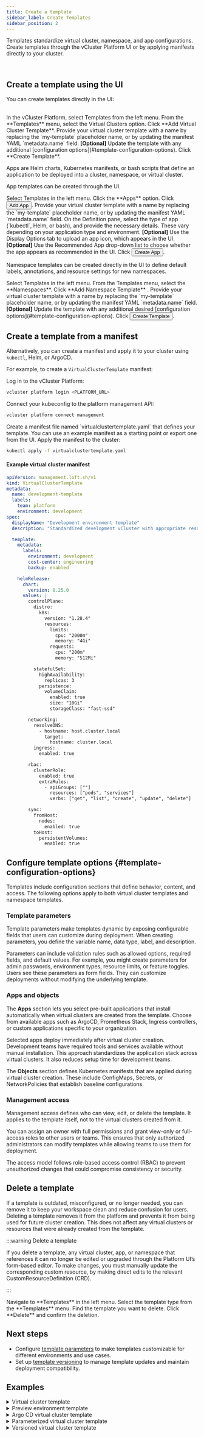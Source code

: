 ```yaml
---
title: Create a template
sidebar_label: Create Templates
sidebar_position: 2
---
```




Templates standardize virtual cluster, namespace, and app configurations. Create templates through the vCluster Platform UI or by applying manifests directly to your cluster. 

<br/>

## Create a template using the UI

You can create templates directly in the UI:

<br/>

<Tabs>
  <TabItem value="virtual-cluster-template" label="Virtual cluster template" default>

<Flow id="create-vcluster-template-ui">
  <Step>
   In the vCluster Platform, select <NavStep>Templates</NavStep> from the left menu.
  </Step>
  <Step>From the **Templates** menu, select the <NavStep>Virtual Clusters</NavStep> option.</Step>
  <Step>
    Click **Add Virtual Cluster Template**.
  </Step>
  <Step>
    Provide your virtual cluster template with a name by replacing the `my-template` placeholder name, or by
    updating the manifest YAML `metadata.name` field.
  </Step>
  <Step>
    <b>[Optional]</b> Update the template with any additional
    [configuration options](#template-configuration-options).
  </Step>
  <Step>
    Click **Create Template**.
  </Step>
</Flow>

</TabItem>

<TabItem value="app-template" label="App template">

Apps are Helm charts, Kubernetes manifests, or bash scripts that define an application to be deployed into a cluster, namespace, or virtual cluster.

App templates can be created through the UI.

<Flow id="create-app">
  <Step>
    Select <NavStep>Templates</NavStep> in the left menu.
  </Step>
  <Step>Click the **Apps** option.</Step>
  <Step>
    Click <Button>Add App</Button>.
  </Step>
  <Step>
    Provide your virtual cluster template with a name by replacing the `my-template` placeholder name, or by
    updating the manifest YAML `metadata.name` field.
  </Step>
  <Step>
    On the <Label>Definition</Label> pane, select the type of app (`kubectl`, Helm, or bash), and provide the necessary details. These vary depending on your application type and environment.
  </Step>
  <Step>
    <b>[Optional]</b> Use the <Label>Display Options</Label> tab to upload an app icon, which appears in the UI.
  </Step>
  <Step>
    <b>[Optional]</b> Use the <Label>Recommended App</Label> drop-down list to choose whether the app appears as recommended in the UI.
  </Step>
  <Step>
    Click <Button>Create App</Button>.
  </Step>
</Flow>
</TabItem>

<TabItem value="namespace-template" label="Namespace template">

Namespace templates can be created directly in the UI to define default labels, annotations, and resource settings for new namespaces.

<Flow id="create-namespace-template-ui">
  <Step>
    Select <NavStep>Templates</NavStep> in the left menu.
  </Step>
  <Step>
    From the Templates menu, select the **Namespaces**.
  </Step>
  <Step>
    Click **Add Namespace Template** .
  </Step>
  <Step>
    Provide your virtual cluster template with a name by replacing the `my-template` placeholder name, or by
    updating the manifest YAML `metadata.name` field.
  </Step>
  <Step>
    <b>[Optional]</b> Update the template with any additional desired [configuration options](#template-configuration-options).
  </Step>
  <Step>
    Click <Button>Create Template</Button>.
  </Step>
</Flow>

</TabItem>
</Tabs>


## Create a template from a manifest

Alternatively, you can create a manifest and apply it to your cluster using `kubectl`, Helm, or ArgoCD.

For example, to create a `VirtualClusterTemplate` manifest:

<Flow id="ui-create-template">
  <Step>
  Log in to the vCluster Platform:

  ```bash
  vcluster platform login <PLATFORM_URL>
  ```
  </Step>

  <Step>
  Connect your kubeconfig to the platform management API:

  ```bash
  vcluster platform connect management
  ```
  </Step>

  <Step>
 Create a manifest file named `virtualclustertemplate.yaml` that defines your template. You can use an example manifest as a starting point or export one from the UI. 
  </Step>
  
  <Step>
  Apply the manifest to the cluster:

  ```bash
  kubectl apply -f virtualclustertemplate.yaml
  ```
   </Step>
</Flow>


#### Example virtual cluster manifest

```yaml
apiVersion: management.loft.sh/v1
kind: VirtualClusterTemplate
metadata:
  name: development-template
  labels:
    team: platform
    environment: development
spec:
  displayName: "Development environment template"
  description: "Standardized development vCluster with appropriate resource limits and development tools pre-installed"

  template:
    metadata:
      labels:
        environment: development
        cost-center: engineering
        backup: enabled

    helmRelease:
      chart:
        version: 0.25.0
      values: |
        controlPlane:
          distro:
            k8s:
              version: "1.28.4"
              resources:
                limits:
                  cpu: "2000m"
                  memory: "4Gi"
                requests:
                  cpu: "200m"
                  memory: "512Mi"

          statefulSet:
            highAvailability:
              replicas: 3
            persistence:
              volumeClaim:
                enabled: true
                size: "10Gi"
                storageClass: "fast-ssd"

        networking:
          resolveDNS:
            - hostname: host.cluster.local
              target:
                hostname: cluster.local
          ingress:
            enabled: true

        rbac:
          clusterRole:
            enabled: true
            extraRules:
              - apiGroups: [""]
                resources: ["pods", "services"]
                verbs: ["get", "list", "create", "update", "delete"]

        sync:
          fromHost:
            nodes:
              enabled: true
          toHost:
            persistentVolumes:
              enabled: true
```


## Configure template options {#template-configuration-options}

Templates include configuration sections that define behavior, content, and access. The following options apply to both virtual cluster templates and namespace templates.


### Template parameters

Template parameters make templates dynamic by exposing configurable fields that users can customize during deployment. When creating parameters, you define the variable name, data type, label, and description.

Parameters can include validation rules such as allowed options, required fields, and default values. For example, you might create parameters for admin passwords, environment types, resource limits, or feature toggles. Users see these parameters as form fields. They can customize deployments without modifying the underlying template.


### Apps and objects

The **Apps** section lets you select pre-built applications that install automatically when virtual clusters are created from the template. Choose from available apps such as ArgoCD, Prometheus Stack, Ingress controllers, or custom applications specific to your organization.

Selected apps deploy immediately after virtual cluster creation. Development teams have required tools and services available without manual installation. This approach standardizes the application stack across virtual clusters. It also reduces setup time for development teams.

The **Objects** section defines Kubernetes manifests that are applied during virtual cluster creation. These include ConfigMaps, Secrets, or NetworkPolicies that establish baseline configurations.


### Management access

Management access defines who can view, edit, or delete the template. It applies to the template itself, not to the virtual clusters created from it.

You can assign an owner with full permissions and grant view-only or full-access roles to other users or teams. This ensures that only authorized administrators can modify templates while allowing teams to use them for deployment.

The access model follows role-based access control (RBAC) to prevent unauthorized changes that could compromise consistency or security.


## Delete a template

If a template is outdated, misconfigured, or no longer needed, you can remove it to keep your workspace clean and reduce confusion for users. 
Deleting a template removes it from the platform and prevents it from being used for future cluster creation. 
This does not affect any virtual clusters or resources that were already created from the template.

:::warning Delete a template

If you delete a template, any virtual cluster, app, or namespace that references it can no longer be edited or upgraded through the Platform UI’s form-based editor.
To make changes, you must manually update the corresponding custom resource, by making direct edits to the relevant CustomResourceDefinition (CRD).

:::


<Flow>
  <Step>
    Navigate to **Templates** in the left menu.
  </Step>
  <Step>
    Select the template type from the **Templates** menu.
  </Step>
  <Step>
    Find the template you want to delete.
  </Step>
  <Step>
    Click **Delete** and confirm the deletion.
  </Step>
</Flow>


## Next steps

- Configure [template parameters](./parameters) to make templates customizable for different environments and use cases.
- Set up [template versioning](./versioning) to manage template updates and maintain deployment compatibility.


## Examples

<details>
<summary>Virtual cluster template</summary>

The following template creates a virtual cluster with ResourceQuota and LimitRange objects to control resource usage. It configures persistent storage, includes RBAC rules for operational tasks, and enables ingress support for apps.

```yaml title="Template"
apiVersion: management.loft.sh/v1
kind: VirtualClusterTemplate
metadata:
  name: development-template
  labels:
    team: platform
    environment: development
spec:
  displayName: "Development Environment Template"
  description: "Standardized development vCluster with appropriate resource limits and operational tools pre-installed"
  template:
    metadata:
      labels:
        environment: development
        cost-center: engineering
        backup: enabled
    objects: |-
      apiVersion: v1
      kind: Namespace
      metadata:
        name: dev-tools
        labels:
          environment: development
      ---
      apiVersion: v1
      kind: ResourceQuota
      metadata:
        name: development-quota
        namespace: prod-tools
      spec:
        hard:
          requests.cpu: "4"
          requests.memory: 8Gi
          limits.cpu: "8"
          limits.memory: 16Gi
          pods: "20"
      ---
      apiVersion: v1
      kind: LimitRange
      metadata:
        name: development-limits
        namespace: prod-tools
      spec:
        limits:
        - default:
            cpu: 500m
            memory: 512Mi
          defaultRequest:
            cpu: 100m
            memory: 128Mi
          type: Container
    helmRelease:
      chart:
        version: 0.25.0
      values: |
        controlPlane:
          distro:
            k8s:
              version: "1.28.4"
              resources:
                limits:
                  cpu: "2000m"
                  memory: "4Gi"
                requests:
                  cpu: "200m"
                  memory: "512Mi"
          statefulSet:
            persistence:
              volumeClaim:
                enabled: true
                size: "10Gi"
                storageClass: "fast-ssd"
        networking:
          resolveDNS:
            - hostname: host.cluster.local
              target:
                hostname: cluster.local
          ingress:
            enabled: true
        rbac:
          clusterRole:
            enabled: true
            extraRules:
              - apiGroups: [""]
                resources: ["pods", "services"]
                verbs: ["get", "list", "create", "update", "delete"]
        sync:
          fromHost:
            nodes:
              enabled: true
          toHost:
            persistentVolumes:
              enabled: true
    accessPoint:
      ingress: {}
    spaceTemplate:
      metadata: {}
  access:
    - verbs:
        - get
        - list
        - create
        - update
        - delete
      users:
        - '*'
```

</details>

<details>
<summary>Preview environment template</summary>

The following template creates a temporary preview environment with automatic sleep and deletion policies. It includes ingress authentication requirements, scheduled sleep and wake cycles, and baseline security policies for short-lived preview deployments.

```yaml title="Preview environment template"
kind: VirtualClusterTemplate
apiVersion: management.loft.sh/v1
metadata:
  name: preview-template
spec:
  displayName: vCluster Preview Template
  template:
    metadata:
      labels:
        loft.sh/import-argocd: 'true'
      annotations:
        sleepmode.loft.sh/delete-after: '72000'
        loft.sh/require-ingress-authentication: 'true'
        sleepmode.loft.sh/sleep-after: '600'
        sleepmode.loft.sh/ignore-user-agents: 'argo*'
    objects: |
      apiVersion: v1
      kind: Namespace
      metadata:
        name: preview-hello-world-app
      ---
      apiVersion: v1
      kind: Secret
      metadata:
        name: ghcr-login-secret
        namespace: preview-hello-world-app
        labels:
          loft.sh/project-secret-name: ghcr-login-secret
      data:
        .dockerconfigjson: e30K
      type: kubernetes.io/dockerconfigjson
    access:
      rules:
        - teams:
            - loft-admins
          clusterRole: cluster-admin
    pro:
      enabled: true
    helmRelease:
      chart:
        version: 0.22.4
      values: |-
        external:
          platform:
            autoSleep:
              afterInactivity: 10800
              autoWakeup:
                schedule: 11 8-16 * *1-5
            autoDelete:
              afterInactivity: 120000
        sync:
          toHost:
            ingresses:
              enabled: true
            secrets:
              all: true
        controlPlane:
          backingStore:
            etcd:
              embedded:
                enabled: true
          coredns:
            embedded: true
        policies:
          limitRange:
            enabled: true
          podSecurityStandard: baseline
          resourceQuota:
            enabled: true
    accessPoint:
      ingress: {}
    spaceTemplate:
      metadata: {}
  access:
    - verbs:
        - '*'
      subresources:
        - '*'
      users:
        - admin
```

</details>

<details>
<summary>Argo CD virtual cluster template</summary>

The following template automatically installs Argo CD with ApplicationSet controller and configures TLS-enabled ingress with team-based RBAC. It includes scheduled sleep mode, enterprise features with embedded etcd and CoreDNS, and provides custom links for quick access to Argo CD UI and GitOps repository.

```yaml title="Argo CD virtual cluster template"
apiVersion: management.loft.sh/v1
kind: VirtualClusterTemplate
metadata:
  name: argo-cd-vcluster
spec:
  displayName: Argo CD vCluster
  description: >-
    Creates a vCluster instance with Argo CD for use within a vCluster Platform
    Project.
  owner:
    team: loft-admins
  template:
    metadata: {}
    instanceTemplate:
      metadata:
        annotations:
          loft.sh/custom-links: |-
            Argo-CD=https://{{ .Values.loft.virtualClusterName }}-{{ .Values.loft.project }}-{{ .Values.loft.clusterAnnotations.domainPrefix }}.{{ .Values.loft.clusterAnnotations.domain }}
            GitOps-Repo=https://github.com/loft-demos/{{ .Values.loft.clusterAnnotations.domainPrefix }}-app/
    apps:
      - name: argocd
        version: 2.14.10
        parameters: |
          appValues: |-
            global:
              domain: {{ .Values.loft.virtualClusterName }}-{{ .Values.loft.project }}-{{ .Values.loft.clusterAnnotations.domainPrefix }}.{{ .Values.loft.clusterAnnotations.domain }}
            configs:
              cm:
                url: https://{{ .Values.loft.virtualClusterName }}-{{ .Values.loft.project }}-{{ .Values.loft.clusterAnnotations.domainPrefix }}.{{ .Values.loft.clusterAnnotations.domain }}
                create: true
                application.resourceTrackingMethod: annotation
              params:
                "server.insecure": true
                timeout.reconciliation: 0 
              rbac:
                policy.csv: |-
                  g, Administration, role:admin
                  g, Sales, role:admin
                  g, Engineering, role:admin
            server:
              ingress:
                enabled: true
                annotations:
                  nginx.ingress.kubernetes.io/force-ssl-redirect: "true"
                  nginx.ingress.kubernetes.io/backend-protocol: "HTTP"
                ingressClassName: "nginx"
                hostname: {{ .Values.loft.virtualClusterName }}-{{ .Values.loft.project }}-{{ .Values.loft.clusterAnnotations.domainPrefix }}.{{ .Values.loft.clusterAnnotations.domain }}
                tls: true
              ingressGrpc:
                enabled: false
            applicationSet:
              enabled: true
              logLevel: "debug"
              ingress:
                enabled: true
                ingressClassName: "nginx"
                annotations:
                  nginx.ingress.kubernetes.io/force-ssl-redirect: "true"
                hostname: {{ .Values.loft.virtualClusterName }}-{{ .Values.loft.project }}-{{ .Values.loft.clusterAnnotations.domainPrefix }}-appset.{{ .Values.loft.clusterAnnotations.domain }}
                tls: true
            notifications:
              argocdUrl: https://{{ .Values.loft.virtualClusterName }}-{{ .Values.loft.project }}-{{ .Values.loft.clusterAnnotations.domainPrefix }}.{{ .Values.loft.clusterAnnotations.domain }}
              cm:
                create: true
              logLevel: "debug"
              secret:
                labels:
                  loft.sh/project-secret-name: argocd-notifications-secret
      - name: argo-cd-cluster-application-set
    objects: |-
      apiVersion: v1
      kind: Namespace
      metadata:
        name: argocd
      ---
      apiVersion: v1
      kind: Secret
      metadata:
        name: loft-demo-org-cred
        namespace: argocd
        labels:
          loft.sh/project-secret-name: loft-demo-org-cred
          argocd.argoproj.io/secret-type: repo-creds
      type: Opaque
      ---
    pro:
      enabled: true
    helmRelease:
      chart:
        version: 0.24.1
      values: |
        sleepMode:
          enabled: true
          autoSleep:
            schedule: 0 22 * * *
          timeZone: America/New_York
          autoWakeup:
            schedule: 0 6 * * 1-5
        external:
          platform:
            autoDelete:
              afterInactivity: 18000000
        sync:
          toHost:
            ingresses:
              enabled: true
            customResources:
              argocdwebhooks.demo.loft.sh:
                enabled: true
        controlPlane:
          backingStore:
            etcd:
              embedded:
                enabled: true
          coredns:
            enabled: true
            embedded: true
    accessPoint:
      ingress: {}
    spaceTemplate:
      metadata: {}
      objects: |-
        apiVersion: v1
        kind: Secret
        metadata:
          name: argo-webhook-url
        type: Opaque
        stringData:
          url: "https://{{ .Values.loft.virtualClusterName }}-{{ .Values.loft.project }}-{{ .Values.loft.clusterAnnotations.domainPrefix }}.{{ .Values.loft.clusterAnnotations.domain }}/api/webhook"
        ---
        apiVersion: v1
        kind: Secret
        metadata:
          name: argo-appset-webhook-url
        type: Opaque
        stringData:
          url: "https://{{ .Values.loft.virtualClusterName }}-{{ .Values.loft.project }}-{{ .Values.loft.clusterAnnotations.domainPrefix }}-appset.{{ .Values.loft.clusterAnnotations.domain }}/api/webhook"
```

</details>

<details>
<summary>Parameterized virtual cluster template</summary>

The following template demonstrates parameters for sleep timeout and Kubernetes version selection during deployment. Users can choose from predefined options with default values, and the template uses embedded etcd and CoreDNS for resource efficiency.

```yaml title="Parameterized virtual cluster template"
apiVersion: management.loft.sh/v1
kind: VirtualClusterTemplate
metadata:
  name: sleepy-vcluster-template
  annotations:
    argocd.argoproj.io/sync-options: Validate=false
spec:
  displayName: Sleepy vCluster Template
  description: This template deploys a sleepy virtual cluster
  template:
    metadata: {}
    instanceTemplate:
      metadata: {}
    pro:
      enabled: true
    helmRelease:
      chart:
        name: vcluster
        version: 0.25.1
      values: |
        sync:
          toHost:
            ingresses:
              enabled: true
        controlPlane:
          backingStore:
            etcd:
              embedded:
                enabled: true
          coredns:
            embedded: true
          distro:
            k8s:
              image:
                tag: "{{ .Values.k8sVersion }}"
        sleepMode:
          enabled: true
          autoSleep:
            afterInactivity: "{{ .Values.sleepAfter }}m"
    accessPoint:
      ingress: {}
    spaceTemplate:
      metadata: {}
  parameters:
    - variable: sleepAfter
      label: Sleep After Inactivity (minutes)
      type: number
      options:
        - '30'
        - '45'
        - '60'
        - '120'
      defaultValue: '45'
    - variable: k8sVersion
      label: k8sVersion
      description: Please select Kubernetes version
      options:
        - v1.33.1
        - v1.32.5
        - v1.31.9
        - v1.30.13
      defaultValue: v1.32.5
  access:
    - verbs:
        - get
      users:
        - '*'
```

</details>

<details>
<summary>Versioned virtual cluster template</summary>

The following template demonstrates versioning with a default base template and versioned variations. Version 1.0.0 includes enhanced features such as sleep mode configuration, custom links to Helm Dashboard, pre-installed helm-dashboard app, and user-configurable parameters for Kubernetes version and environment selection.

```yaml title="Versioned virtual cluster template"
kind: VirtualClusterTemplate
apiVersion: management.loft.sh/v1
metadata:
  name: default-template
spec:
  displayName: Default Virtual Cluster Template
  description: This virtual cluster template deploys a vCluster with embedded etcd and integrated CoreDNS.
  owner:
    team: loft-admins
  template:
    metadata: {}
    instanceTemplate:
      metadata: {}
    pro: {}
    helmRelease:
      chart:
        version: 0.24.0
      values: |-
        sync:
          toHost:
            ingresses:
              enabled: true
    accessPoint:
      ingress: {}
    spaceTemplate:
      metadata: {}
  versions:
    - version: 1.0.0
      template:
        metadata:
          annotations:
            sleepmode.loft.sh/ignore-user-agents: argo*
        instanceTemplate:
          metadata:
            annotations:
              loft.sh/custom-links: >-
                Helm-Dashboard=https://helm-dashboard-{{ .Values.loft.virtualClusterName }}-{{ .Values.loft.clusterAnnotations.domainPrefix }}.{{ .Values.loft.clusterAnnotations.domain }}
            labels:
              env: '{{ .Values.env }}'
              demos.loft.sh/project: '{{ .Values.loft.project }}'
              demos.loft.sh/owner: '{{ or (and .Values.loft.user .Values.loft.user.name) (and .Values.loft.team .Values.loft.team.name) }}'
        apps:
          - name: helm-dashboard
            namespace: helm-dashboard
        pro:
          enabled: true
        helmRelease:
          chart:
            name: vcluster
            version: 0.26.0-beta-8
          values: |
            sleepMode:
              enabled: true
              autoSleep:
                afterInactivity: 30m
              timeZone: America/New_York
              autoWakeup:
                schedule: 11 7-17 * * 1-5
            external:
              platform:
                autoDelete:
                  afterInactivity: 1800000
            sync:
              toHost:
                pods:
                  patches:
                    - path: metadata.annotations
                      expression: 'value["demos.loft.sh/project"]="{{ .Values.loft.project }}";value'
                    - path: metadata.labels
                      expression: 'value["demos.loft.sh/owner"]="{{ or (and .Values.loft.user .Values.loft.user.name) (and .Values.loft.team .Values.loft.team.name) }}";value'
                ingresses:
                  enabled: true
                secrets:
                  all: true
            controlPlane:
              advanced:
                workloadServiceAccount:
                  enabled: true
                  imagePullSecrets:
                  - name: "hook-image-pull-secret"
              distro:
                k8s:
                  image:
                    tag: "{{ .Values.k8sVersion }}"
              service:
                labels:
                  env: '{{ .Values.env }}'
                  demos.loft.sh/project: '{{ .Values.loft.project }}'
                  demos.loft.sh/owner: '{{ or (and .Values.loft.user .Values.loft.user.name) (and .Values.loft.team .Values.loft.team.name) }}'
              statefulSet:
                annotations:
                  demos.loft.sh/pvClaimName: '{{ .Values.pvClaimName }}'
                labels:
                  env: '{{ .Values.env }}'
                  demos.loft.sh/project: '{{ .Values.loft.project }}'
                  demos.loft.sh/owner: '{{ or (and .Values.loft.user .Values.loft.user.name) (and .Values.loft.team .Values.loft.team.name) }}'
                pods:
                  labels:
                    env: '{{ .Values.env }}'
                    demos.loft.sh/project: '{{ .Values.loft.project }}'
                    demos.loft.sh/owner: '{{ or (and .Values.loft.user .Values.loft.user.name) (and .Values.loft.team .Values.loft.team.name) }}'
                resources:
                  limits:
                    ephemeral-storage: 8Gi
                    memory: 2Gi
                    cpu: 1
              backingStore:
                etcd:
                  embedded:
                    enabled: true
              coredns:
                embedded: true
        accessPoint:
          ingress: {}
        spaceTemplate:
          metadata: {}
          objects: |
            apiVersion: v1
            kind: Secret
            metadata:
              name: hook-image-pull-secret
              labels:
                loft.sh/project-secret-name: ghcr-login-secret
            data:
              .dockerconfigjson: e30K
            type: kubernetes.io/dockerconfigjson
      parameters:
        - variable: k8sVersion
          label: k8sVersion
          description: Please select Kubernetes version
          options:
            - v1.33.2
            - v1.32.6
            - v1.31.10
            - v1.30.14
          defaultValue: v1.32.6
          section: Kubernetes Environment
        - variable: env
          label: Deployment Environment
          description: >-
            Environment for deployments for this vCluster used as cluster label
            for Argo CD ApplicationSet Cluster Generator
          options:
            - dev
            - qa
            - prod
          defaultValue: dev
          section: Deployment Environment
    - version: 0.0.0
      template:
        metadata: {}
        instanceTemplate:
          metadata: {}
        pro:
          enabled: true
        helmRelease:
          chart:
            version: 0.24.0
          values: |-
            sync:
              toHost:
                ingresses:
                  enabled: true
        accessPoint:
          ingress: {}
        spaceTemplate:
          metadata: {}
  access:
    - verbs:
        - '*'
      subresources:
        - '*'
      users:
        - admin
```

</details>
